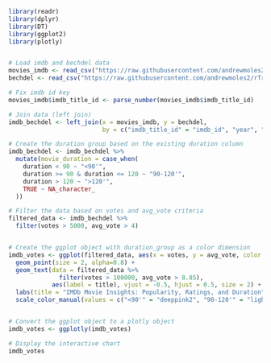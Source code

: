 

```{r}
library(readr)
library(dplyr)
library(DT)
library(ggplot2)
library(plotly)


# Load imdb and bechdel data
movies_imdb <- read_csv("https://raw.githubusercontent.com/andrewmoles2/rTrainIntroduction/main/r-data-wrangling-1/data/IMDb%20movies.csv")
bechdel <- read_csv("https://raw.githubusercontent.com/andrewmoles2/rTrainIntroduction/main/r-data-wrangling-1/data/raw_bechdel.csv")

# Fix imdb id key
movies_imdb$imdb_title_id <- parse_number(movies_imdb$imdb_title_id)

# Join data (left join)
imdb_bechdel <- left_join(x = movies_imdb, y = bechdel,
                          by = c("imdb_title_id" = "imdb_id", "year", "title"))

# Create the duration group based on the existing duration column
imdb_bechdel <- imdb_bechdel %>%
  mutate(movie_duration = case_when(
    duration < 90 ~ "<90'",
    duration >= 90 & duration <= 120 ~ "90-120'",
    duration > 120 ~ ">120'",
    TRUE ~ NA_character_
  ))

# Filter the data based on votes and avg_vote criteria
filtered_data <- imdb_bechdel %>%
  filter(votes > 5000, avg_vote > 4)


# Create the ggplot object with duration_group as a color dimension
imdb_votes <- ggplot(filtered_data, aes(x = votes, y = avg_vote, color = movie_duration, text=title)) +
  geom_point(size = 2, alpha=0.8) +
  geom_text(data = filtered_data %>%
              filter(votes > 100000, avg_vote > 8.85),
            aes(label = title), vjust = -0.5, hjust = 0.5, size = 2) +
  labs(title = "IMDb Movie Insights: Popularity, Ratings, and Duration", x = "Number of votes", y = "Average vote") +
  scale_color_manual(values = c("<90'" = "deeppink2", "90-120'" = "lightblue", ">120'" = "black"))


# Convert the ggplot object to a plotly object
imdb_votes <- ggplotly(imdb_votes)

# Display the interactive chart
imdb_votes
```
